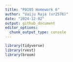 ```yaml
---
title: "P8105 Homework 6"
author: "Vaiju Raja (vr2576)"
date: "2024-12-02"
output: github_document
editor_options: 
  chunk_output_type: console
---
```



```r

library(tidyverse)
library(rvest)
library(broom)

```

